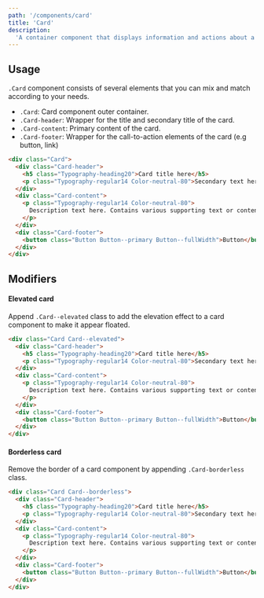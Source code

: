 ```yaml
---
path: '/components/card'
title: 'Card'
description:
  'A container component that displays information and actions about a particular subject.'
---
```


## Usage

`.Card` component consists of several elements that you can mix and match according to your needs.

- `.Card`: Card component outer container.
- `.Card-header`: Wrapper for the title and secondary title of the card.
- `.Card-content`: Primary content of the card.
- `.Card-footer`: Wrapper for the call-to-action elements of the card (e.g button, link)

```html preview=true bgColor=lighter size=compact
<div class="Card">
  <div class="Card-header">
    <h5 class="Typography-heading20">Card title here</h5>
    <p class="Typography-regular14 Color-neutral-80">Secondary text here</p>
  </div>
  <div class="Card-content">
    <p class="Typography-regular14 Color-neutral-80">
      Description text here. Contains various supporting text or content.
    </p>
  </div>
  <div class="Card-footer">
    <button class="Button Button--primary Button--fullWidth">Button</button>
  </div>
</div>
```

## Modifiers

#### Elevated card

Append `.Card--elevated` class to add the elevation effect to a card component to make it appear
floated.

```html preview=true bgColor=lighter size=compact
<div class="Card Card--elevated">
  <div class="Card-header">
    <h5 class="Typography-heading20">Card title here</h5>
    <p class="Typography-regular14 Color-neutral-80">Secondary text here</p>
  </div>
  <div class="Card-content">
    <p class="Typography-regular14 Color-neutral-80">
      Description text here. Contains various supporting text or content.
    </p>
  </div>
  <div class="Card-footer">
    <button class="Button Button--primary Button--fullWidth">Button</button>
  </div>
</div>
```

#### Borderless card

Remove the border of a card component by appending `.Card-borderless` class.

```html preview=true bgColor=lighter size=compact
<div class="Card Card--borderless">
  <div class="Card-header">
    <h5 class="Typography-heading20">Card title here</h5>
    <p class="Typography-regular14 Color-neutral-80">Secondary text here</p>
  </div>
  <div class="Card-content">
    <p class="Typography-regular14 Color-neutral-80">
      Description text here. Contains various supporting text or content.
    </p>
  </div>
  <div class="Card-footer">
    <button class="Button Button--primary Button--fullWidth">Button</button>
  </div>
</div>
```
